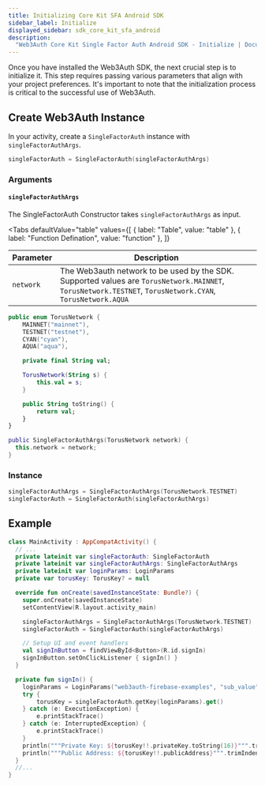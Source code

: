 ```yaml
---
title: Initializing Core Kit SFA Android SDK
sidebar_label: Initialize
displayed_sidebar: sdk_core_kit_sfa_android
description:
  "Web3Auth Core Kit Single Factor Auth Android SDK - Initialize | Documentation - Web3Auth"
---
```



Once you have installed the Web3Auth SDK, the next crucial step is to initialize it. This step
requires passing various parameters that align with your project preferences. It's important to note
that the initialization process is critical to the successful use of Web3Auth.

## Create Web3Auth Instance

In your activity, create a `SingleFactorAuth` instance with `singleFactorAuthArgs`.

```kotlin
singleFactorAuth = SingleFactorAuth(singleFactorAuthArgs)
```

### Arguments

#### `singleFactorAuthArgs`

The SingleFactorAuth Constructor takes `singleFactorAuthArgs` as input.

<Tabs
  defaultValue="table"
  values={[
    { label: "Table", value: "table" },
    { label: "Function Defination", value: "function" },
  ]}
>

<TabItem value="table">

| Parameter | Description                                                                                                                                               |
| --------- | --------------------------------------------------------------------------------------------------------------------------------------------------------- |
| `network` | The Web3auth network to be used by the SDK. Supported values are `TorusNetwork.MAINNET`, `TorusNetwork.TESTNET`, `TorusNetwork.CYAN`, `TorusNetwork.AQUA` |

</TabItem>

<TabItem value="function">

```kotlin
public enum TorusNetwork {
    MAINNET("mainnet"),
    TESTNET("testnet"),
    CYAN("cyan"),
    AQUA("aqua"),

    private final String val;

    TorusNetwork(String s) {
        this.val = s;
    }

    public String toString() {
        return val;
    }
}

public SingleFactorAuthArgs(TorusNetwork network) {
  this.network = network;
}
```

</TabItem>

</Tabs>

### Instance

```kotlin
singleFactorAuthArgs = SingleFactorAuthArgs(TorusNetwork.TESTNET)
singleFactorAuth = SingleFactorAuth(singleFactorAuthArgs)
```

## Example

```kotlin
class MainActivity : AppCompatActivity() {
  // ...
  private lateinit var singleFactorAuth: SingleFactorAuth
  private lateinit var singleFactorAuthArgs: SingleFactorAuthArgs
  private lateinit var loginParams: LoginParams
  private var torusKey: TorusKey? = null

  override fun onCreate(savedInstanceState: Bundle?) {
    super.onCreate(savedInstanceState)
    setContentView(R.layout.activity_main)

    singleFactorAuthArgs = SingleFactorAuthArgs(TorusNetwork.TESTNET)
    singleFactorAuth = SingleFactorAuth(singleFactorAuthArgs)

    // Setup UI and event handlers
    val signInButton = findViewById<Button>(R.id.signIn)
    signInButton.setOnClickListener { signIn() }
  }

  private fun signIn() {
    loginParams = LoginParams("web3auth-firebase-examples", "sub_value", "id_token")
    try {
        torusKey = singleFactorAuth.getKey(loginParams).get()
    } catch (e: ExecutionException) {
        e.printStackTrace()
    } catch (e: InterruptedException) {
        e.printStackTrace()
    }
    println("""Private Key: ${torusKey!!.privateKey.toString(16)}""".trimIndent())
    println("""Public Address: ${torusKey!!.publicAddress}""".trimIndent())
  }
  //...
}
```
